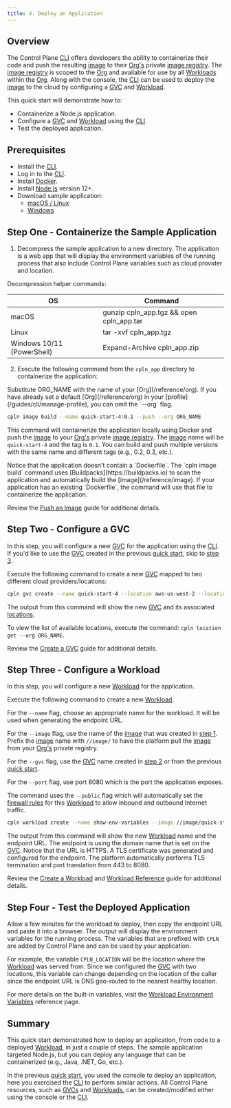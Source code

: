 ```yaml
---
title: 4. Deploy an Application
---
```


## Overview

The Control Plane [CLI](/reference/cli) offers developers the ability to containerize their code and push the resulting [image](/reference/image) to their [Org's](/reference/org) private [image registry](/reference/image). The [image registry](/reference/image) is scoped to the [Org](/reference/org) and available for use by all [Workloads](/reference/workload) within the [Org](/reference/org). Along with the console, the [CLI](/reference/cli) can be used to deploy the [image](/reference/image) to the cloud by configuring a [GVC](/reference/gvc) and [Workload](/reference/workload).

This quick start will demonstrate how to:

- Containerize a Node.js application.
- Configure a [GVC](/reference/gvc) and [Workload](/reference/workload) using the [CLI](/reference/cli).
- Test the deployed application.

## Prerequisites

- Install the [CLI](/reference/cli#install-npm).
- Log in to the [CLI](/reference/cli#login).
- Install [Docker](https://www.docker.com/get-started).
- Install [Node.js](https://nodejs.org/en/download/) version 12+.
- Download sample application:
  - [macOS / Linux](https://docs.controlplane.com/files/cpln_app.tgz)
  - [Windows](https://docs.controlplane.com/files/cpln_app.zip)

## Step One - Containerize the Sample Application

1. Decompress the sample application to a new directory. The application is a web app that will display the environment variables of the running process that also include Control Plane variables such as cloud provider and location.

<Tip>
Decompression helper commands:

| OS                         | Command                                  |
| -------------------------- | ---------------------------------------- |
| macOS                      | gunzip cpln_app.tgz && open cpln_app.tar |
| Linux                      | tar -xvf cpln_app.tgz                    |
| Windows 10/11 (PowerShell) | Expand-Archive cpln_app.zip              |

</Tip>

2. Execute the following command from the `cpln_app` directory to containerize the application:

<Note>
  Substitute ORG_NAME with the name of your [Org](/reference/org). If you have already set a default [Org](/reference/org) in your
  [profile](/guides/cli/manage-profile), you can omit the `--org` flag.
</Note>

```bash
cpln image build --name quick-start-4:0.1 --push --org ORG_NAME
```

This command will containerize the application locally using Docker and push the [image](/reference/image) to your [Org's](/reference/org) private [image registry](/reference/image). The [image](/reference/image) name will be `quick-start-4` and the tag is `0.1`. You can build and push multiple versions with the same name and
different tags (e.g., 0.2, 0.3, etc.).

<Tip>
  Notice that the application doesn't contain a `Dockerfile`. The `cpln image build` command uses [Buildpacks](https://buildpacks.io) to
  scan the application and automatically build the [image](/reference/image). If your application has an existing `Dockerfile`, the command
  will use that file to containerize the application.
</Tip>

Review the [Push an Image](/guides/image-management/push-image) guide for additional details.

## Step Two - Configure a GVC

In this step, you will configure a new [GVC](/reference/gvc) for the application using the [CLI](/reference/cli). If you'd like to use the [GVC](/reference/gvc) created in the previous [quick start](/quickstart/quick-start-1-deploy-workload), skip to [step 3](#step-three-configure-a-workload).

Execute the following command to create a new [GVC](/reference/gvc) mapped to two different cloud providers/locations:

```bash
cpln gvc create --name quick-start-4 --location aws-us-west-2 --location gcp-us-east1 --org ORG_NAME
```

The output from this command will show the new [GVC](/reference/gvc) and its associated [locations](/reference/location).

<Tip>To view the list of available locations, execute the command: `cpln location get --org ORG_NAME`.</Tip>

Review the [Create a GVC](/guides/create-resources/create-gvc) guide for additional details.

## Step Three - Configure a Workload

In this step, you will configure a new [Workload](/reference/workload) for the application.

Execute the following command to create a new [Workload](/reference/workload).

For the `--name` flag, choose an appropriate name for the workload. It will be used when generating the endpoint URL.

For the `--image` flag, use the name of the [image](/reference/image) that was created in [step 1](#step-one-containerize-the-sample-application). Prefix the [image](/reference/image) name with `//image/`
to have the platform pull the [image](/reference/image) from your [Org's](/reference/org) private registry.

For the `--gvc` flag, use the [GVC](/reference/gvc) name created in [step 2](#step-two-configure-a-gvc) or from the previous [quick start](/quickstart/quick-start-1-deploy-workload).

For the `--port` flag, use port 8080 which is the port the application exposes.

The command uses the `--public` flag which will automatically set the [firewall rules](/reference/workload#firewall) for this [Workload](/reference/workload) to allow inbound and outbound Internet traffic.

```bash
cpln workload create --name show-env-variables --image //image/quick-start-4:0.1 --port 8080 --public --gvc quick-start-4 --org ORG_NAME
```

The output from this command will show the new [Workload](/reference/workload) name and the endpoint URL. The endpoint is using the domain name that is set on the [GVC](/reference/gvc). Notice that the URL is HTTPS. A TLS certificate was generated and configured for the endpoint. The platform automatically performs TLS termination and port translation from 443 to 8080.

Review the [Create a Workload](/guides/create-resources/create-workload) and [Workload Reference](/reference/workload) guide for additional details.

## Step Four - Test the Deployed Application

Allow a few minutes for the workload to deploy, then copy the endpoint URL and paste it into a browser. The output will display the environment variables for the running process. The variables that are prefixed with `CPLN_` are added by Control Plane and can be used by your application.

For example, the variable `CPLN_LOCATION` will be the location where the [Workload](/reference/workload) was served from. Since we configured the [GVC](/reference/gvc) with two locations, this variable can change depending on the location of the caller since the endpoint URL is DNS geo-routed to the nearest healthy location.

For more details on the built-in variables, visit the [Workload Environment Variables](/reference/workload#environment-variables) reference page.

## Summary

This quick start demonstrated how to deploy an application, from code to a deployed [Workload](/reference/workload), in just a couple of steps. The sample application targeted Node.js, but you can deploy any language that can be containerized (e.g., Java, .NET, Go, etc.).

In the previous [quick start](/quickstart/quick-start-1-deploy-workload), you used the console to deploy an application, here you exercised the [CLI](/reference/cli) to perform similar actions. All Control Plane resources, such as [GVCs](/reference/gvc) and [Workloads](/reference/workload), can be created/modified either using the console or the [CLI](/reference/cli).
